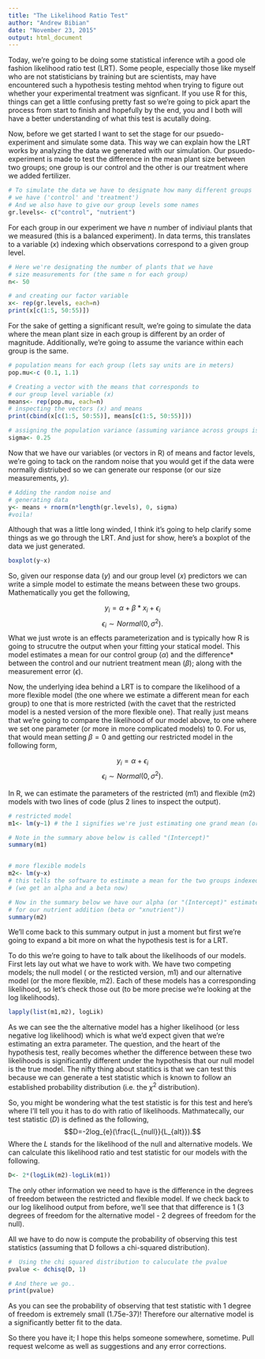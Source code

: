 ```yaml
---
title: "The Likelihood Ratio Test"
author: "Andrew Bibian"
date: "November 23, 2015"
output: html_document
---
```


Today, we're going to be doing some statistical inference wtih a good ole fashion likelihood ratio test (LRT). Some people, especially those like myself who are not statisticians by training but are scientists, may have encountered such a hypothesis testing mehtod when trying to figure out whether your experimental treatment was signficant. If you use R for this, things can get a little confusing pretty fast so we're going to pick apart the process from start to finish and hopefully by the end, you and I both will have a better understanding of what this test is acutally doing.

Now, before we get started I want to set the stage for our psuedo-experiment and simulate some data. This way we can explain how the LRT works by analyzing the data we generated with our simulation. Our psuedo-experiment is made to test the difference in the mean plant size between two groups; one group is our control and the other is our treatment where we added fertilizer.
```r
# To simulate the data we have to designate how many different groups
# we have ('control' and 'treatment')
# And we also have to give our group levels some names
gr.levels<- c("control", "nutrient")
```

For each group in our experiment we have $n$ number of indiviaul plants that we measured (this is a balanced experiment).  In data terms, this translates to a variable ($x$) indexing which observations correspond to a given group level.
```r
# Here we're designating the number of plants that we have
# size measurements for (the same n for each group)
n<- 50

# and creating our factor variable 
x<- rep(gr.levels, each=n)
print(x[c(1:5, 50:55)])

```

For the sake of getting a significant result, we're going to simulate the data where the mean plant size in each group is different by an order of magnitude. Additionally, we're going to assume the variance within each group is the same.
```r
# population means for each group (lets say units are in meters)
pop.mu<-c (0.1, 1.1)

# Creating a vector with the means that corresponds to 
# our group level variable (x)
means<- rep(pop.mu, each=n)
# inspecting the vectors (x) and means 
print(cbind(x[c(1:5, 50:55)], means[c(1:5, 50:55)]))

# assigning the population variance (assuming variance across groups is equal)
sigma<- 0.25
```

Now that we have our variables (or vectors in R) of means and factor levels, we're going to tack on the random noise that you would get if the data were normally distriubed so we can generate our response (or our size measurements, $y$).
```r
# Adding the random noise and
# generating data
y<- means + rnorm(n*length(gr.levels), 0, sigma)
#voila!

```

Although that was a little long winded, I think it's going to help clarify some things as we go through the LRT. And just for show, here's a boxplot of the data we just generated.

```r
boxplot(y~x)
```

So, given our response data ($y$) and our group level ($x$) predictors we can write a simple model to estimate the means between these two groups. Mathematically you get the following,

$$y_{i}=\alpha + \beta*x_{i} + \epsilon_{i}$$
$$\epsilon_i \sim Normal(0, \sigma^2).$$
What we just wrote is an effects parameterization and is typically how R is going to strucutre the output when your fitting your statical model. This model estimates a mean for our control group ($\alpha$) and the difference* between the control and our nutrient treatment mean ($\beta$); along with the measurement error ($\epsilon$).  

Now, the underlying idea behind a LRT is to compare the likelihood of a more flexible model (the one where we estimate a different mean for each group) to one that is more restricted (with the cavet that the restricted model is a nested version of the more flexible one). That really just means that we're going to compare the likelihood of our model above, to one where we set one parameter (or more in more complicated models) to 0. For us, that would mean setting $\beta=0$ and getting our restricted model in the following form,

$$y_{i}=\alpha + \epsilon_{i}$$
$$\epsilon_i \sim Normal(0, \sigma^2).$$

In R, we can estimate the parameters of the restricted (m1) and flexible (m2) models with two lines of code (plus 2 lines to inspect the output).
```r
# restricted model
m1<- lm(y~1) # the 1 signifies we're just estimating one grand mean (or our alpha in the equations above)

# Note in the summary above below is called "(Intercept)"
summary(m1) 


# more flexible models 
m2<- lm(y~x) 
# this tells the software to estimate a mean for the two groups indexed by our factor 
# (we get an alpha and a beta now)

# Now in the summary below we have our alpha (or "(Intercept)" estimated with the additional group level mean
# for our nutrient addition (beta or "xnutrient"))
summary(m2)
```
We'll come back to this summary output in just a moment but first we're going to expand a bit more on what the hypothesis test is for a LRT. 

To do this we're going to have to talk about the likelihoods of our models. First lets lay out what we have to work with. We have two competing models; the null model ( or the resticted version, m1) and our alternative model (or the more flexible, m2). Each of these models has a corresponding likelihood, so let's check those out (to be more precise we're looking at the log likelihoods).
```r
lapply(list(m1,m2), logLik)
```
As we can see the the alternative model has a higher likelihood (or less negative log likelihood) which is what we'd expect given that we're estimating an extra parameter.  The question, and the heart of the hypothesis test, really becomes whether the difference between these two likelihoods is significantly different under the hypothesis that our null model is the true model. The nifty thing about statitics is that we can test this because we can generate a test statistic which is known to follow an established probability distribution (i.e. the $\chi^2$ distribution).

So, you might be wondering what the test statistic is for this test and here's where I'll tell you it has to do with ratio of likelihoods.  Mathmatecally, our test statistic ($D$) is defined as the following,
$$D=-2log_{e}(\frac{L_{null}}{L_{alt}}).$$
Where the $L$ stands for the likelihood of the null and alternative models. We can calculate this likelihood ratio and test statistic for our models with the following.
```r
D<- 2*(logLik(m2)-logLik(m1))


```
The only other information we need to have is the difference in the degrees of freedom between the restricted and flexible model. If we check back to our log likelihood output from before, we'll see that that difference is 1 (3 degrees of freedom for the alternative model - 2 degrees of freedom for the null).

All we have to do now is compute the probability of observing this test statistics (assuming that D follows a chi-squared distribution).

````r
#  Using the chi squared distribution to caluculate the pvalue
pvalue <- dchisq(D, 1)

# And there we go..
print(pvalue)
````
As you can see the probability of observing that test statistic with 1 degree of freedom is extremely small (1.75e-37)! Therefore our alternative model is a significantly better fit to the data.

So there you have it; I hope this helps someone somewhere, sometime. Pull request welcome as well as suggestions and any error corrections.


